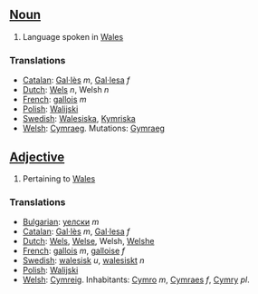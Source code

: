 ==[[Noun]]==

#Language spoken in [[Wales]]

===Translations===
*[[Catalan]]: [[Gal·lès]] ''m'', [[Gal·lesa]] ''f''
*[[Dutch]]: [[Wels]] ''n'', Welsh ''n''
*[[French]]: [[gallois]] ''m''
*[[Polish]]: [[Walijski]]
*[[Swedish]]: [[Walesiska]], [[Kymriska]]
*[[Welsh]]: [[Cymraeg]]. Mutations: [[Gymraeg]]

==[[Adjective]]==

#Pertaining to [[Wales]]

===Translations===
*[[Bulgarian]]: [[уелски]] ''m''
*[[Catalan]]: [[Gal·lès]] ''m'', [[Gal·lesa]] ''f''
*[[Dutch]]: [[Wels]], [[Welse]], Welsh, [[Welshe]]
*[[French]]: [[gallois]] ''m'', [[galloise]] ''f''
*[[Swedish]]: [[walesisk]] ''u'', [[walesiskt]] ''n''
*[[Polish]]: [[Walijski]]
*[[Welsh]]: [[Cymreig]]. Inhabitants: [[Cymro]] ''m'', [[Cymraes]] ''f'', [[Cymry]] ''pl''.